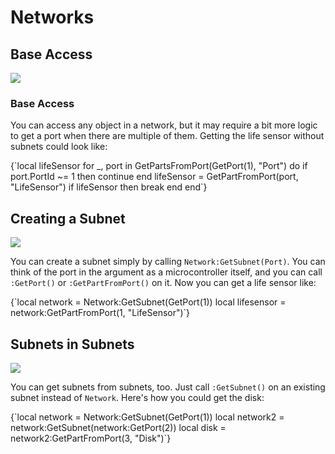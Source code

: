 
# Networks

## Base Access

<div style={{ display: "flex", alignItems: "top", gap: "1rem" }}>
	<img
		src="/Pilot.lua-Luau-LSP/image/network/first.png"
		style={{
			width: "min(500px, 40%)",
			height: undefined,
			aspectRatio: 51 / 43,
		}}
	/>
	<div>
		<h3>Base Access</h3>
		<p>
			You can access any object in a network, but it may require a bit more
			logic to get a port when there are multiple of them. Getting the life
			sensor without subnets could look like:
		</p>
		<CodeBlock language="lua">
			{`local lifeSensor
for _, port in GetPartsFromPort(GetPort(1), "Port") do
		if port.PortId ~= 1 then continue end
		lifeSensor = GetPartFromPort(port, "LifeSensor")
		if lifeSensor then break end
end`}
		</CodeBlock>
	</div>
</div>

## Creating a Subnet

<div style={{ display: "flex", alignItems: "top", gap: "1rem" }}>
	<img
		src="/Pilot.lua-Luau-LSP/image/network/second.png"
		style={{
			width: "min(500px, 40%)",
			height: undefined,
			aspectRatio: 51 / 43,
		}}
	/>
	<div>
		<p>
			You can create a subnet simply by calling
			<code>Network:GetSubnet(Port)</code>. You can think of the port in the argument
			as a microcontroller itself, and you can call
			<code>:GetPort()</code> or <code>:GetPartFromPort()</code> on it. Now you
			can get a life sensor like:
		</p>
		<CodeBlock language="lua">
			{`local network = Network:GetSubnet(GetPort(1))
local lifesensor = network:GetPartFromPort(1, "LifeSensor")`}
		</CodeBlock>
	</div>
</div>

## Subnets in Subnets

<div style={{ display: "flex", alignItems: "top", gap: "1rem" }}>
	<img
		src="/Pilot.lua-Luau-LSP/image/network/third.png"
		style={{
			width: "min(500px, 40%)",
			height: undefined,
			aspectRatio: 51 / 43,
		}}
	/>
	<div>
		<p>
			You can get subnets from subnets, too. Just call <code>:GetSubnet()</code>
			on an existing subnet instead of <code>Network</code>. Here's how you could
			get the disk:
		</p>
		<CodeBlock language="lua">
			{`local network = Network:GetSubnet(GetPort(1))
local network2 = network:GetSubnet(network:GetPort(2))
local disk = network2:GetPartFromPort(3, "Disk")`}
		</CodeBlock>
	</div>
</div>
